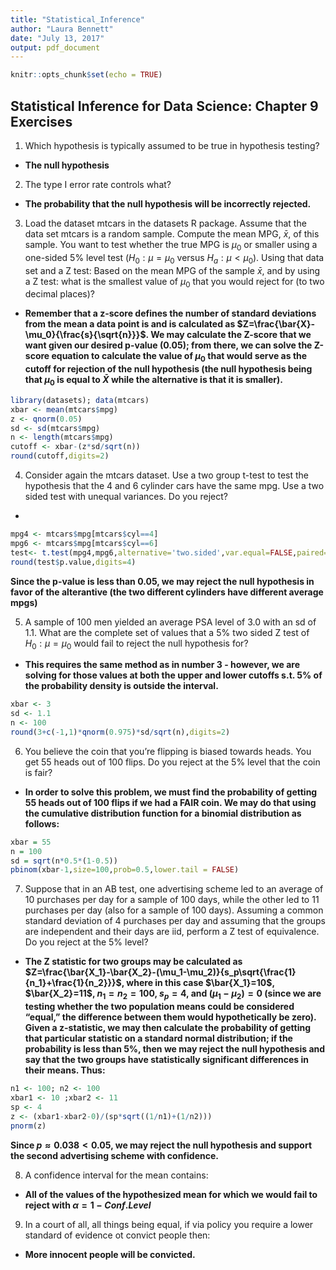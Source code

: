 ```yaml
---
title: "Statistical_Inference"
author: "Laura Bennett"
date: "July 13, 2017"
output: pdf_document
---
```


```r
knitr::opts_chunk$set(echo = TRUE)
```

## Statistical Inference for Data Science: Chapter 9 Exercises

1. Which hypothesis is typically assumed to be true in hypothesis testing?
  + **The null hypothesis**
  
2. The type I error rate controls what?
  + **The probability that the null hypothesis will be incorrectly rejected.**
  
3. Load the dataset mtcars in the datasets R package. Assume that the data set mtcars is a random sample. Compute the mean MPG, $\bar{x}$, of this sample. You want to test whether the true MPG is $\mu _0$ or smaller using a one-sided 5% level test ($H_0:\mu=\mu_0$ versus $H_a:\mu<\mu_0$). Using that data set and a Z test: Based on the mean MPG of the sample $\bar{x}$, and by using a Z test: what is the smallest value of $\mu _0$ that you would reject for (to two decimal places)?
  + **Remember that a z-score defines the number of standard deviations from the mean a data point is and is calculated as $Z=\frac{\bar{X}-\mu_0}{\frac{s}{\sqrt{n}}}$. We may calculate the Z-score that we want given our desired p-value (0.05); from there, we can solve the Z-score equation to calculate the value of $\mu _0$ that would serve as the cutoff for rejection of the null hypothesis (the null hypothesis being that $\mu _0$ is equal to $\bar{X}$ while the alternative is that it is smaller).**
  ```r
  library(datasets); data(mtcars)
  xbar <- mean(mtcars$mpg)
  z <- qnorm(0.05)
  sd <- sd(mtcars$mpg)
  n <- length(mtcars$mpg)
  cutoff <- xbar-(z*sd/sqrt(n))
  round(cutoff,digits=2)
  ```
4. Consider again the mtcars dataset. Use a two group t-test to test the hypothesis that the 4 and 6 cylinder cars have the same mpg. Use a two sided test with unequal variances. Do you reject?
  +
  ```r
  mpg4 <- mtcars$mpg[mtcars$cyl==4]
  mpg6 <- mtcars$mpg[mtcars$cyl==6]
  test<- t.test(mpg4,mpg6,alternative='two.sided',var.equal=FALSE,paired=FALSE,conf.level=0.95)
  round(test$p.value,digits=4)
  ```
  **Since the p-value is less than 0.05, we may reject the null hypothesis in favor of the alterantive (the two different cylinders have different average mpgs) **

5. A sample of 100 men yielded an average PSA level of 3.0 with an sd of 1.1. What are the complete set of values that a 5% two sided Z test of $H_0 : \mu = \mu_0$ would fail to reject the null hypothesis for?
  + **This requires the same method as in number 3 - however, we are solving for those values at both the upper and lower cutoffs s.t. 5% of the probability density is outside the interval. **
  ```r
  xbar <- 3
  sd <- 1.1
  n <- 100
  round(3+c(-1,1)*qnorm(0.975)*sd/sqrt(n),digits=2)
  ```

6. You believe the coin that you're flipping is biased towards heads. You get 55 heads out of 100 flips. Do you reject at the 5% level that the coin is fair?
  + **In order to solve this problem, we must find the probability of getting 55 heads out of 100 flips if we had a FAIR coin. We may do that using the cumulative distribution function for a binomial distribution as follows: **
  ```r
  xbar = 55
  n = 100
  sd = sqrt(n*0.5*(1-0.5))
  pbinom(xbar-1,size=100,prob=0.5,lower.tail = FALSE)
  ```
  
7. Suppose that in an AB test, one advertising scheme led to an average of 10 purchases per day for a sample of 100 days, while the other led to 11 purchases per day (also for a sample of 100 days). Assuming a common standard deviation of 4 purchases per day and assuming that the groups are independent and their days are iid, perform a Z test of equivalence. Do you reject at the 5% level?
  + **The Z statistic for two groups may be calculated as $Z=\frac{\bar{X_1}-\bar{X_2}-(\mu_1-\mu_2)}{s_p\sqrt{\frac{1}{n_1}+\frac{1}{n_2}}}$, where in this case $\bar{X_1}=10$, $\bar{X_2}=11$, $n_1=n_2=100$, $s_p=4$, and $(\mu_1-\mu_2)=0$ (since we are testing whether the two population means could be considered "equal," the difference between them would hypothetically be zero). Given a z-statistic, we may then calculate the probability of getting that particular statistic on a standard normal distribution; if the probability is less than 5%, then we may reject the null hypothesis and say that the two groups have statistically significant differences in their means. Thus: **
  ```r
  n1 <- 100; n2 <- 100
  xbar1 <- 10 ;xbar2 <- 11
  sp <- 4
  z <- (xbar1-xbar2-0)/(sp*sqrt((1/n1)+(1/n2)))
  pnorm(z)
  ```
  **Since $p\approx 0.038 < 0.05$, we may reject the null hypothesis and support the second advertising scheme with confidence. **
  
8. A confidence interval for the mean contains:
  + **All of the values of the hypothesized mean for which we would fail to reject with $\alpha = 1-Conf. Level$**
  
9. In a court of all, all things being equal, if via policy you require a lower standard of evidence ot convict people then:
  + **More innocent people will be convicted. **